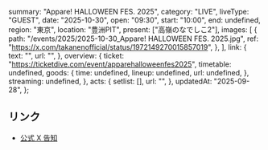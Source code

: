   summary: "Appare! HALLOWEEN FES. 2025",
  category: "LIVE",
  liveType: "GUEST",
  date: "2025-10-30",
  open: "09:30",
  start: "10:00",
  end: undefined,
  region: "東京",
  location: "豊洲PIT",
  present: ["高嶺のなでしこ2"],
  images: [
    {
      path: "/events/2025/2025-10-30_Appare! HALLOWEEN FES. 2025.jpg",
      ref: "https://x.com/takanenofficial/status/1972149270015857019",
    },
  ],
  link: {
    text: "",
    url: "",
  },
  overview: {
    ticket: "https://ticketdive.com/event/apparehalloweenfes2025",
    timetable: undefined,
    goods: {
      time: undefined,
      lineup: undefined,
      url: undefined,
    },
    streaming: undefined,
  },
  acts: {
    setlist: [],
    url: "",
  },
  updatedAt: "2025-09-28",
};

## リンク

- [公式 X 告知](https://x.com/takanenofficial/status/1972149270015857019)
